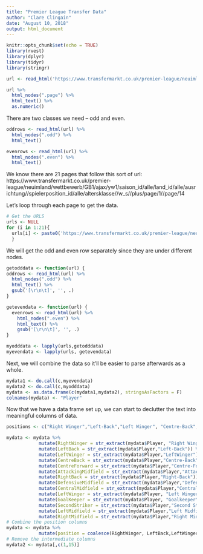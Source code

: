 ```yaml
---
title: "Premier League Transfer Data"
author: "Clare Clingain"
date: "August 10, 2018"
output: html_document
---
```


```r
knitr::opts_chunk$set(echo = TRUE)
library(rvest)
library(dplyr)
library(tidyr)
library(stringr)
```


```r
url <- read_html('https://www.transfermarkt.co.uk/premier-league/neuimland/wettbewerb/GB1/saison_id/alle/land_id/alle/ausrichtung//spielerposition_id/alle/altersklasse//w_s//plus/1')
```

```r
url %>%
  html_nodes(".page") %>%
  html_text() %>%
  as.numeric()
```
There are two classes we need -- odd and even.

```r
oddrows <- read_html(url) %>%
  html_nodes(".odd") %>%
  html_text() 

evenrows <- read_html(url) %>%
  html_nodes(".even") %>%
  html_text()
```

We know there are 21 pages that follow this sort of url: https://www.transfermarkt.co.uk/premier-league/neuimland/wettbewerb/GB1/ajax/yw1/saison_id/alle/land_id/alle/ausrichtung//spielerposition_id/alle/altersklasse//w_s//plus/page/1//page/14

Let's loop through each page to get the data.

```r
# Get the URLS
urls <- NULL
for (i in 1:21){
  urls[i] <- paste0('https://www.transfermarkt.co.uk/premier-league/neuimland/wettbewerb/GB1/saison_id/alle/land_id/alle/ausrichtung//spielerposition_id/alle/altersklasse//w_s//plus/page/1//page/',i, sep = "")
  }
```

We will get the odd and even row separately since they are under different nodes.

```r
getodddata <- function(url) {
oddrows <- read_html(url) %>% 
  html_nodes(".odd") %>% 
  html_text() %>% 
  gsub('[\r\n\t]', '', .)
}

getevendata <- function(url) {
  evenrows <- read_html(url) %>% 
    html_nodes(".even") %>% 
    html_text() %>% 
    gsub('[\r\n\t]', '', .)
}

myodddata <- lapply(urls,getodddata)
myevendata <- lapply(urls, getevendata)
```

Next, we will combine the data so it'll be easier to parse afterwards as a whole.

```r
mydata1 <- do.call(c,myevendata)
mydata2 <- do.call(c,myodddata)
mydata <- as.data.frame(c(mydata1,mydata2), stringsAsFactors = F)
colnames(mydata) <- "Player"
```

Now that we have a data frame set up, we can start to declutter the text into meaningful columns of data.

```r
positions <- c("Right Winger","Left-Back","Left Winger", "Centre-Back","Centre-Forward","Attacking Midfield","Right-Back","Defensive Midfield","Central Midfield", "Left Winger", "GoalKeeper","Second Striker","Left Midfield","Right Midfield")

mydata <- mydata %>%
            mutate(RightWinger = str_extract(mydata$Player, "Right Winger")) %>%
            mutate(LeftBack = str_extract(mydata$Player,"Left-Back")) %>%
            mutate(LeftWinger = str_extract(mydata$Player,"LeftWinger")) %>%
            mutate(CentreBack = str_extract(mydata$Player,"Centre-Back")) %>%
            mutate(CentreForward = str_extract(mydata$Player,"Centre-Forward")) %>%
            mutate(AttackingMidfield = str_extract(mydata$Player,"Attacking Midfield")) %>%
            mutate(RightBack = str_extract(mydata$Player,"Right-Back")) %>%
            mutate(DefensiveMidfield = str_extract(mydata$Player,"Defensive Midfield")) %>%
            mutate(CentralMidfield = str_extract(mydata$Player,"Central Midfield")) %>%
            mutate(LeftWinger = str_extract(mydata$Player, "Left Winger")) %>%
            mutate(GoalKeeper = str_extract(mydata$Player, "Goalkeeper")) %>%
            mutate(SecondStriker = str_extract(mydata$Player,"Second Striker")) %>%
            mutate(LeftMidfield = str_extract(mydata$Player,"Left Midfield")) %>%
            mutate(RightMidfield = str_extract(mydata$Player,"Right Midfield"))
# Combine the position columns
mydata <- mydata %>%
            mutate(position = coalesce(RightWinger, LeftBack,LeftWinger,CentreBack,CentreForward,AttackingMidfield,RightBack,DefensiveMidfield,CentralMidfield, LeftWinger, GoalKeeper, SecondStriker, LeftMidfield, RightMidfield))
# Remove the intermediate columns
mydata2 <- mydata[,c(1,15)]
```

